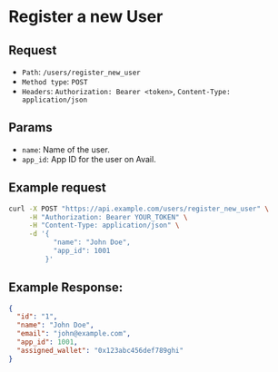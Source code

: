 
# Register a new User

## Request

- `Path`: `/users/register_new_user`
- `Method type`: `POST`
- `Headers`: `Authorization: Bearer <token>`, `Content-Type: application/json`

## Params

- `name`: Name of the user.
- `app_id`: App ID for the user on Avail.

## Example request

```bash
curl -X POST "https://api.example.com/users/register_new_user" \
     -H "Authorization: Bearer YOUR_TOKEN" \
     -H "Content-Type: application/json" \
     -d '{
           "name": "John Doe",
           "app_id": 1001
         }'
```

## Example Response:

```json
{
  "id": "1",
  "name": "John Doe",
  "email": "john@example.com",
  "app_id": 1001,
  "assigned_wallet": "0x123abc456def789ghi"
}
```
